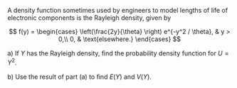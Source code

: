 A density function sometimes used by engineers to model lengths of life of electronic components is the Rayleigh density, given by

$$
f(y) =
\begin{cases}
    \left(\frac{2y}{\theta} \right) e^{-y^2 / \theta}, & y > 0,\\
    0, & \text{elsewhere.}
\end{cases}
$$

a) If $Y$ has the Rayleigh density, ﬁnd the probability density function for $U = Y^2$.

b) Use the result of part (a) to ﬁnd $E(Y)$ and $V(Y)$.
